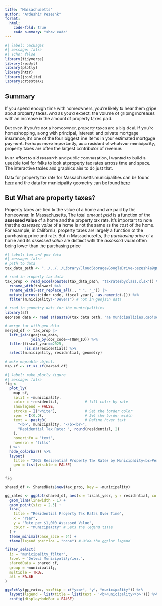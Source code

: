 ```yaml
---
title: "Massachusetts"
author: "Ardeshir Pezeshk"
format: 
  html: 
    code-fold: true
    code-summary: "show code"
---
```


```r
#| label: packages
#| message: false
#| echo: false
library(tidyverse)
library(readxl)
library(plotly)
library(httr)
library(jsonlite)
library(crosstalk)
```

## Summary
If you spend enough time with homeowners, you're likely to hear them gripe about property taxes. And as you'd expect, the volume of griping increases with an increase in the amount of property taxes paid. 

But even if you're not a homeowner, property taxes are a big deal. If you're homeshopping, along with principal, interest, and private mortgage insurance, it's one of the four biggest line items in your estimated mortgage payment. Perhaps more importantly, as a resident of whatever municipality, property taxes are often the largest contributor of revenue. 

In an effort to aid research and public conversation, I wanted to build a useable tool for folks to look at property tax rates across time and space. The interactive tables and graphics aim to do just that. 

Data for property tax rate for Massachusetts municipalities can be found [here](https://dls-gw.dor.state.ma.us/reports/rdpage.aspx?rdreport=propertytaxinformation.taxratesbyclass.taxratesbyclass_main) and the data for municipality geometry can be found [here](https://gis.data.mass.gov/datasets/43664de869ca4b06a322c429473c65e5_0/explore?location=42.051370%2C-71.715950%2C9.42)

## But What are property taxes?

Property taxes are tied to the value of a home and are paid by the homeowner. In Massachusetts, The total *amount paid* is a function of the **assessed value** of a home and the property tax rate. It's important to note that the *assessed value* of a home is not the same as the *cost* of the home. For example, in California, property taxes are largely a function of the purchasing price and rate. But in Massachusetts, the *purchasing price* of a home and its *assessed value* are distinct with the *assessed value* often being lower than the purchasing price. 


```r
#| label: tax and geo data
#| message: false
# path to data
tax_data_path <- "../../../Library/CloudStorage/GoogleDrive-pezeshka@gmail.com/My Drive/R/interests/data/"

# read in property tax data
tax_prop <- read_excel(paste0(tax_data_path, "taxratesbyclass.xlsx")) %>% 
  rename_with(tolower) %>% 
  rename_with(~str_replace_all(., " ", "_")) |> 
  mutate(across(c(dor_code, fiscal_year), ~as.numeric(.))) %>% 
  filter(municipality!="Devens") # not in geojson data

# read in geometry data for the municipalities
library(sf)
geojson_data <- read_sf(paste0(tax_data_path, "ma_municipalities.geojson"))

# merge tax with geo data
merged_df <- tax_prop |> 
  left_join(geojson_data, 
            join_by(dor_code==TOWN_ID)) %>% 
  filter(fiscal_year==2025, 
         !is.na(residential)) %>% 
  select(municipality, residential, geometry)

# make mappable object. 
map_sf <- st_as_sf(merged_df)
```

```r
#| label: make plotly figure
#| message: false
fig <- 
  plot_ly(
    map_sf,
    split = ~municipality,
    color = ~residential,            # fill color by rate
    showlegend = FALSE,
    stroke = I("white"),             # Set the border color
    span = I(0.3),                   # Set the border width
    text = ~paste0(                  # Define hover text
      "<b>", municipality, "</b><br>",
      "Residential Tax Rate: ", round(residential, 2)
    ),
    hoverinfo = "text",
    hoveron = "fills"
  ) %>%
  hide_colorbar() %>%
  layout(
    title = "2025 Residential Property Tax Rates by Municipality<br>Per $1,000 in Assessed Value",
    geo = list(visible = FALSE)
  )

fig
```

```r
shared_df <- SharedData$new(tax_prop, key = ~municipality)

gg_rates <- ggplot(shared_df, aes(x = fiscal_year, y = residential, color = municipality, group = municipality)) +
  geom_line(linewidth = 1) + 
  geom_point(size = 2.5) +
  labs(
    title = "Residential Property Tax Rates Over Time",
    x = "Year",
    y = "Rate per $1,000 Assessed Value",
    color = "Municipality" # Sets the legend title
  ) +
  theme_minimal(base_size = 14) +
  theme(legend.position = "none") # Hide the ggplot legend

filter_select(
  id = "municipality_filter",
  label = "Select Municipality/ies:",
  sharedData = shared_df,
  group = ~municipality,
  multiple = TRUE,
  all = FALSE
)

ggplotly(gg_rates, tooltip = c("year", "y", "municipality")) %>%
  layout(legend = list(title = list(text = '<b>Municipality</b>'))) %>% 
  config(displayModeBar = FALSE)
```

